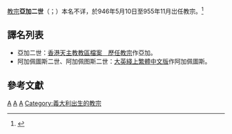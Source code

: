 {{Multiple issues|
{{Expand language|1=en|time=2019-10-20T16:21:59+00:00}}
{{Refimprove|time=2019-10-20T16:26:03+00:00}}
}}
{{NoteTA
|G1=Popes
}}
{{Infobox Christian leader
|type = Pope
| honorific-prefix = 教宗
| name=亞加二世<br />Agapetus PP. II
|image=[[File:129-Agapetus_II.jpg|250px]]
|caption = 位於[[城外聖保祿大殿|城外聖保祿大殿]]的教宗亞加二世圖像
|title = [[羅馬主教|羅馬主教]]
|birth_name=（不详）
|term_start=946年5月10日
|term_end=955年11月
|predecessor=[[教宗馬林二世|教宗馬林二世]]
|successor=[[教宗若望十二世|教宗若望十二世]]
|birth_date=（日期不详）
|birth_place=[[教宗国|教宗国]][[罗马市|罗马]]
|death_date=955年11月8日
|death_place=教宗国罗马
|other=亞加
}}
{{infobox popestyles
|dipstyle = 教宗閣下
|offstyle = 教宗閣下
|relstyle = 聖父
|deathstyle=（无）
}}

[[教宗|教宗]]'''亞加二世'''（{{lang-la|Agapetus PP. II}}；{{bd|？||955年|11月8日|catIdx=A}}）本名不详，於946年5月10日至955年11月岀任教宗。<ref>{{cite web |title=Pontiffs |url=https://w2.vatican.va/content/vatican/en/holy-father.index.html |publisher=Holy See |accessdate=2019-09-09 |archiveurl=https://web.archive.org/web/20190909162143/https://w2.vatican.va/content/vatican/en/holy-father.index.html |archivedate=2019-09-09 |language=en |dead-url=no }}</ref>

== 譯名列表 ==
* 亞加二世：[https://web.archive.org/web/20051023073732/http://archives.catholic.org.hk/popes/index.htm 香港天主教教區檔案　歷任教宗]作亞加。
* 阿加佩圖斯二世、阿加佩图斯二世：[https://web.archive.org/web/20071029030131/http://tw.britannica.com/MiniSite/Article/id00000897.html 大英綫上繁體中文版]作阿加佩圖斯。
<!--- 在此等來源未證實正確之前，請不要將以下譯名放進條目內。
*[[亞加比多|亞加比多]]：[http://www.chinesebible.org.hk/glossary/show.asp?id=430]
*[[亞加皮多|亞加皮多]]、[[亚加皮多|亚加皮多]]：[http://www.1lord.net/co39.html]、[http://www.ccccn.org/load/shu/jiaozongbiao.htm]、
*[[阿加彼特|阿加彼特]]：[http://www.ccbiblestudy.org/Topics/97History/97CS06.htm]、[http://www.ccbiblestudy.org/Topics/97History/97CT06.htm]、
*[[亞加培都|亞加培都]]：[http://hk.geocities.com/tsienyun/01_index_popes.htm]、
*[[阿戈培|阿戈培]]：[http://history.thexrock.net/ShowArticle.asp?ArticleID=161]
*[[阿格丕|阿格丕]]：[http://www.bigyi.net/christDic/christContent.asp?id=4020136]
--->

== 參考文獻 ==
{{reflist}}

{{教宗|[[馬林二世|馬林二世]]|[[若望十二世|若望十二世]]|946年5月10日－955年11月}}
{{popes}}
{{Catholicism}} 
{{History of the Roman Catholic Church}}

{{Authority control}}
[[Category:教宗|A]]
[[Category:羅馬人|A]]
[[Category:955年逝世|A]]
[[Category:義大利出生的教宗|Category:義大利出生的教宗]]